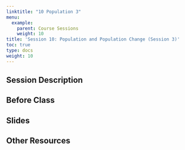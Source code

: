 ```yaml
---
linktitle: "10 Population 3"
menu:
  example:
    parent: Course Sessions
    weight: 10
title: 'Session 10: Population and Population Change (Session 3)'
toc: true
type: docs
weight: 10
---
```


## Session Description

## Before Class

## Slides

## Other Resources
